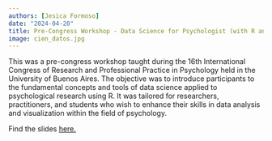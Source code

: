 ```yaml
---
authors: [Jesica Formoso]
date: "2024-04-20"
title: Pre-Congress Workshop - Data Science for Psychologist (with R and RStudio)
image: cien_datos.jpg
---
```


This was a pre-congress workshop taught during the 16th International Congress of Research and Professional Practice in Psychology held in the University of Buenos Aires. The objective was to introduce participants to the fundamental concepts and tools of data science applied to psychological research using R. It was tailored for researchers, practitioners, and students who wish to enhance their skills in data analysis and visualization within the field of psychology.

Find the slides [here.](https://docs.google.com/presentation/d/1MrY5u30DEXbpqI1c9M7dBNantMRjfSJhXsdYu0HfbiI/edit?usp=sharing)
